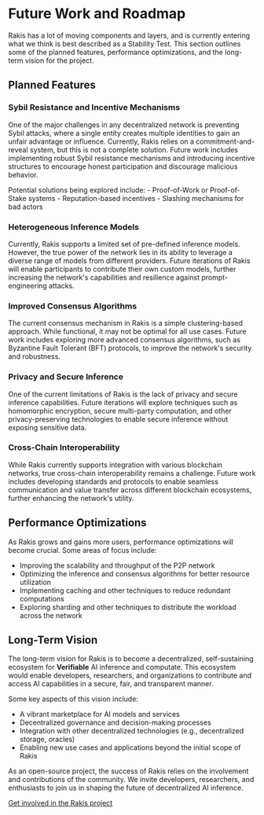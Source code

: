 
# Future Work and Roadmap

Rakis has a lot of moving components and layers, and is currently entering what we think is best described as a Stability Test. This section outlines some of the planned features, performance optimizations, and the long-term vision for the project.

## Planned Features

### Sybil Resistance and Incentive Mechanisms

One of the major challenges in any decentralized network is preventing Sybil attacks, where a single entity creates multiple identities to gain an unfair advantage or influence. Currently, Rakis relies on a commitment-and-reveal system, but this is not a complete solution. Future work includes implementing robust Sybil resistance mechanisms and introducing incentive structures to encourage honest participation and discourage malicious behavior.

<Callout>
Potential solutions being explored include:
- Proof-of-Work or Proof-of-Stake systems
- Reputation-based incentives
- Slashing mechanisms for bad actors
</Callout>

### Heterogeneous Inference Models

Currently, Rakis supports a limited set of pre-defined inference models. However, the true power of the network lies in its ability to leverage a diverse range of models from different providers. Future iterations of Rakis will enable participants to contribute their own custom models, further increasing the network's capabilities and resilience against prompt-engineering attacks.

### Improved Consensus Algorithms

The current consensus mechanism in Rakis is a simple clustering-based approach. While functional, it may not be optimal for all use cases. Future work includes exploring more advanced consensus algorithms, such as Byzantine Fault Tolerant (BFT) protocols, to improve the network's security and robustness.

### Privacy and Secure Inference

One of the current limitations of Rakis is the lack of privacy and secure inference capabilities. Future iterations will explore techniques such as homomorphic encryption, secure multi-party computation, and other privacy-preserving technologies to enable secure inference without exposing sensitive data.

### Cross-Chain Interoperability

While Rakis currently supports integration with various blockchain networks, true cross-chain interoperability remains a challenge. Future work includes developing standards and protocols to enable seamless communication and value transfer across different blockchain ecosystems, further enhancing the network's utility.

## Performance Optimizations

As Rakis grows and gains more users, performance optimizations will become crucial. Some areas of focus include:

- Improving the scalability and throughput of the P2P network
- Optimizing the inference and consensus algorithms for better resource utilization
- Implementing caching and other techniques to reduce redundant computations
- Exploring sharding and other techniques to distribute the workload across the network

## Long-Term Vision

The long-term vision for Rakis is to become a decentralized, self-sustaining ecosystem for **Verifiable** AI inference and computate. This ecosystem would enable developers, researchers, and organizations to contribute and access AI capabilities in a secure, fair, and transparent manner.

Some key aspects of this vision include:

- A vibrant marketplace for AI models and services
- Decentralized governance and decision-making processes
- Integration with other decentralized technologies (e.g., decentralized storage, oracles)
- Enabling new use cases and applications beyond the initial scope of Rakis

<Callout>
As an open-source project, the success of Rakis relies on the involvement and contributions of the community. We invite developers, researchers, and enthusiasts to join us in shaping the future of decentralized AI inference.
</Callout>

[Get involved in the Rakis project](/contributing)
